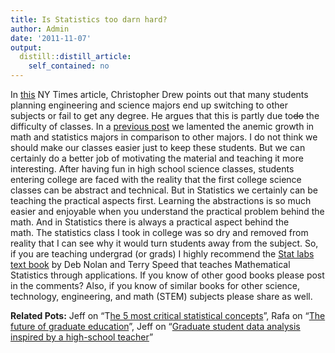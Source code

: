 ```yaml
---
title: Is Statistics too darn hard?
author: Admin
date: '2011-11-07'
output:
  distill::distill_article:
    self_contained: no
---
```


In <a href="http://www.nytimes.com/2011/11/06/education/edlife/why-science-majors-change-their-mind-its-just-so-darn-hard.html?_r=1" target="_blank">this</a> NY Times article, Christopher Drew points out that many students planning engineering and science majors end up switching to other subjects or fail to get any degree. He argues that this is partly due to<strike>do</strike> the difficulty of classes. In a <a href="http://simplystatistics.tumblr.com/post/12241459446/we-need-better-marketing" target="_blank">previous post</a> we lamented the anemic growth in math and statistics majors in comparison to other majors. I do not think we should make our classes easier just to keep these students. But we can certainly do a better job of motivating the material and teaching it more interesting. After having fun in high school science classes, students entering college are faced with the reality that the first college science classes can be abstract and technical. But in Statistics we certainly can be teaching the practical aspects first. Learning the abstractions is so much easier and enjoyable when you understand the practical problem behind the math. And in Statistics there is always a practical aspect behind the math. The statistics class I took in college was so dry and removed from reality that I can see why it would turn students away from the subject. So, if you are teaching undergrad (or grads) I highly recommend the <a href="http://128.32.135.2/users/statlabs/" target="_blank">Stat labs text book</a> by Deb Nolan and Terry Speed that teaches Mathematical Statistics through applications. If you know of other good books please post in the comments? Also, if you know of similar books for other science, technology, engineering, and math (STEM) subjects please share as well.

**Related Pots:** Jeff on &#8220;T<a href="http://simplystatistics.tumblr.com/post/12076163379/the-5-most-critical-statistical-concepts" target="_blank">he 5 most critical statistical concepts</a>&#8221;, Rafa on &#8220;<a href="http://simplystatistics.tumblr.com/post/10764298034/the-future-of-graduate-education" target="_blank">The future of graduate education</a>&#8221;, Jeff on &#8220;<a href="http://simplystatistics.tumblr.com/post/11770724755/graduate-student-data-analysis-inspired-by-a" target="_blank">Graduate student data analysis inspired by a high-school teacher</a>&#8221;
